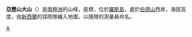 {{coord|77|17||S|166|25||E|display=title}}

'''亞歷山大山'''（{{lang-en|Alexander Hill}}）是[[南極洲|南極洲]]的山峰，座標''{{coord|77|17||S|166|25||E}}''，位於[[羅斯島|羅斯島]]，處於[[伯德山|伯德山]]西岸，海拔高度{{convert|220|m}}，由[[新西蘭|新西蘭]]的探險隊繪入地圖，以隨隊的測量員命名。

{{DEFAULTSORT:Alexander Hill}}
[[Category:海拔1000公尺以下的南極洲山峰|A]]


{{RossIsland-geo-stub}}